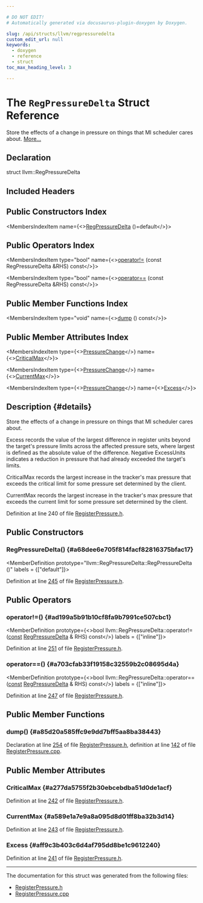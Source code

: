 ```yaml
---

# DO NOT EDIT!
# Automatically generated via docusaurus-plugin-doxygen by Doxygen.

slug: /api/structs/llvm/regpressuredelta
custom_edit_url: null
keywords:
  - doxygen
  - reference
  - struct
toc_max_heading_level: 3

---
```





# The `RegPressureDelta` Struct Reference

<DoxygenPage pluginConfig={pluginConfig}>

Store the effects of a change in pressure on things that MI scheduler cares about. <a href="#details">More...</a>

## Declaration

<CodeBlock>struct llvm::RegPressureDelta</CodeBlock>

## Included Headers

<IncludesList>
<IncludesListItem
  filePath="llvm/CodeGen/RegisterPressure.h"
  permalink="/docs/api/files/include/include/llvm/include/llvm/codegen/registerpressure-h"
  isLocal="true" />
</IncludesList>

## Public Constructors Index

<MembersIndex>

<MembersIndexItem
  name={<><a href="#a68dee6e705f814facf82816375bfac17">RegPressureDelta</a> ()=default</>}>
</MembersIndexItem>

</MembersIndex>

## Public Operators Index

<MembersIndex>

<MembersIndexItem
  type="bool"
  name={<><a href="#ad199a5b91b10cf8fa9b7991ce507cbc1">operator!=</a> (const RegPressureDelta &amp;RHS) const</>}>
</MembersIndexItem>

<MembersIndexItem
  type="bool"
  name={<><a href="#a703cfab33f19158c32559b2c08695d4a">operator==</a> (const RegPressureDelta &amp;RHS) const</>}>
</MembersIndexItem>

</MembersIndex>

## Public Member Functions Index

<MembersIndex>

<MembersIndexItem
  type="void"
  name={<><a href="#a85d20a585ffc9e9dd7bff5aa8ba38443">dump</a> () const</>}>
</MembersIndexItem>

</MembersIndex>

## Public Member Attributes Index

<MembersIndex>

<MembersIndexItem
  type={<><a href="/docs/api/classes/llvm/pressurechange">PressureChange</a></>}
  name={<><a href="#a277da5755f2b30ebcebdba51d0de1acf">CriticalMax</a></>}>
</MembersIndexItem>

<MembersIndexItem
  type={<><a href="/docs/api/classes/llvm/pressurechange">PressureChange</a></>}
  name={<><a href="#a589e1a7e9a8a095d8d01ff8ba32b3d14">CurrentMax</a></>}>
</MembersIndexItem>

<MembersIndexItem
  type={<><a href="/docs/api/classes/llvm/pressurechange">PressureChange</a></>}
  name={<><a href="#aff9c3b403c6d4af795dd8be1c9612240">Excess</a></>}>
</MembersIndexItem>

</MembersIndex>

## Description {#details}

Store the effects of a change in pressure on things that MI scheduler cares about.

Excess records the value of the largest difference in register units beyond the target&#39;s pressure limits across the affected pressure sets, where largest is defined as the absolute value of the difference. Negative ExcessUnits indicates a reduction in pressure that had already exceeded the target&#39;s limits.

CriticalMax records the largest increase in the tracker&#39;s max pressure that exceeds the critical limit for some pressure set determined by the client.

CurrentMax records the largest increase in the tracker&#39;s max pressure that exceeds the current limit for some pressure set determined by the client.

Definition at line 240 of file <a href="/docs/api/files/include/include/llvm/include/llvm/codegen/registerpressure-h">RegisterPressure.h</a>.

<SectionDefinition>

## Public Constructors

### RegPressureDelta() {#a68dee6e705f814facf82816375bfac17}

<MemberDefinition
  prototype="llvm::RegPressureDelta::RegPressureDelta ()"
  labels = {["default"]}>

Definition at line <a href="/docs/api/files/include/include/llvm/include/llvm/codegen/registerpressure-h/#l00245">245</a> of file <a href="/docs/api/files/include/include/llvm/include/llvm/codegen/registerpressure-h">RegisterPressure.h</a>.
</MemberDefinition>

</SectionDefinition>

<SectionDefinition>

## Public Operators

### operator!=() {#ad199a5b91b10cf8fa9b7991ce507cbc1}

<MemberDefinition
  prototype={<>bool llvm::RegPressureDelta::operator!= (<a href="/docs/api/files/lib/lib/target/lib/target/aarch64/aarch64promoteconstant-cpp/#a90f8350fecae261c25be85d38b451bff">const</a> <a href="/docs/api/structs/llvm/regpressuredelta">RegPressureDelta</a> &amp; RHS) const</>}
  labels = {["inline"]}>

Definition at line <a href="/docs/api/files/include/include/llvm/include/llvm/codegen/registerpressure-h/#l00251">251</a> of file <a href="/docs/api/files/include/include/llvm/include/llvm/codegen/registerpressure-h">RegisterPressure.h</a>.
</MemberDefinition>

### operator==() {#a703cfab33f19158c32559b2c08695d4a}

<MemberDefinition
  prototype={<>bool llvm::RegPressureDelta::operator== (<a href="/docs/api/files/lib/lib/target/lib/target/aarch64/aarch64promoteconstant-cpp/#a90f8350fecae261c25be85d38b451bff">const</a> <a href="/docs/api/structs/llvm/regpressuredelta">RegPressureDelta</a> &amp; RHS) const</>}
  labels = {["inline"]}>

Definition at line <a href="/docs/api/files/include/include/llvm/include/llvm/codegen/registerpressure-h/#l00247">247</a> of file <a href="/docs/api/files/include/include/llvm/include/llvm/codegen/registerpressure-h">RegisterPressure.h</a>.
</MemberDefinition>

</SectionDefinition>

<SectionDefinition>

## Public Member Functions

### dump() {#a85d20a585ffc9e9dd7bff5aa8ba38443}

<MemberDefinition
  prototype="void RegPressureDelta::dump () const">

Declaration at line <a href="/docs/api/files/include/include/llvm/include/llvm/codegen/registerpressure-h/#l00254">254</a> of file <a href="/docs/api/files/include/include/llvm/include/llvm/codegen/registerpressure-h">RegisterPressure.h</a>, definition at line <a href="/docs/api/files/lib/lib/codegen/registerpressure-cpp/#l00142">142</a> of file <a href="/docs/api/files/lib/lib/codegen/registerpressure-cpp">RegisterPressure.cpp</a>.
</MemberDefinition>

</SectionDefinition>

<SectionDefinition>

## Public Member Attributes

### CriticalMax {#a277da5755f2b30ebcebdba51d0de1acf}

<MemberDefinition
  prototype="PressureChange llvm::RegPressureDelta::CriticalMax">

Definition at line <a href="/docs/api/files/include/include/llvm/include/llvm/codegen/registerpressure-h/#l00242">242</a> of file <a href="/docs/api/files/include/include/llvm/include/llvm/codegen/registerpressure-h">RegisterPressure.h</a>.
</MemberDefinition>

### CurrentMax {#a589e1a7e9a8a095d8d01ff8ba32b3d14}

<MemberDefinition
  prototype="PressureChange llvm::RegPressureDelta::CurrentMax">

Definition at line <a href="/docs/api/files/include/include/llvm/include/llvm/codegen/registerpressure-h/#l00243">243</a> of file <a href="/docs/api/files/include/include/llvm/include/llvm/codegen/registerpressure-h">RegisterPressure.h</a>.
</MemberDefinition>

### Excess {#aff9c3b403c6d4af795dd8be1c9612240}

<MemberDefinition
  prototype="PressureChange llvm::RegPressureDelta::Excess">

Definition at line <a href="/docs/api/files/include/include/llvm/include/llvm/codegen/registerpressure-h/#l00241">241</a> of file <a href="/docs/api/files/include/include/llvm/include/llvm/codegen/registerpressure-h">RegisterPressure.h</a>.
</MemberDefinition>

</SectionDefinition>

<hr/>

The documentation for this struct was generated from the following files:

<ul>
<li><a href="/docs/api/files/include/include/llvm/include/llvm/codegen/registerpressure-h">RegisterPressure.h</a></li>
<li><a href="/docs/api/files/lib/lib/codegen/registerpressure-cpp">RegisterPressure.cpp</a></li>
</ul>

</DoxygenPage>
